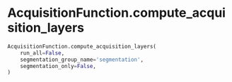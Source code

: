 # AcquisitionFunction.compute_acquisition_layers { #napari_activelearning.AcquisitionFunction.compute_acquisition_layers }

```python
AcquisitionFunction.compute_acquisition_layers(
    run_all=False,
    segmentation_group_name='segmentation',
    segmentation_only=False,
)
```

